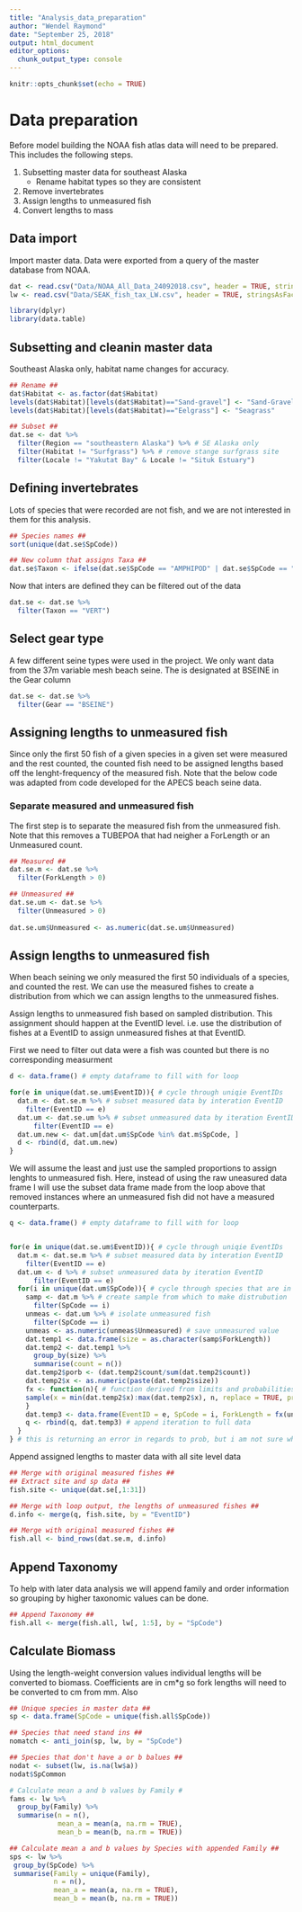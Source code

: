 ```yaml
---
title: "Analysis_data_preparation"
author: "Wendel Raymond"
date: "September 25, 2018"
output: html_document
editor_options: 
  chunk_output_type: console
---
```


```r
knitr::opts_chunk$set(echo = TRUE)
```

# Data preparation
Before model building the NOAA fish atlas data will need to be prepared. This includes the following steps.

1. Subsetting master data for southeast Alaska
    + Rename habitat types so they are consistent
2. Remove invertebrates
3. Assign lengths to unmeasured fish
4. Convert lengths to mass

## Data import
Import master data. Data were exported from a query of the master database from NOAA. 

```r
dat <- read.csv("Data/NOAA_All_Data_24092018.csv", header = TRUE, stringsAsFactors = FALSE)
lw <- read.csv("Data/SEAK_fish_tax_LW.csv", header = TRUE, stringsAsFactors = FALSE)
```

```r
library(dplyr)
library(data.table)
```

## Subsetting and cleanin master data
Southeast Alaska only, habitat name changes for accuracy.

```r
## Rename ##
dat$Habitat <- as.factor(dat$Habitat)
levels(dat$Habitat)[levels(dat$Habitat)=="Sand-gravel"] <- "Sand-Gravel"
levels(dat$Habitat)[levels(dat$Habitat)=="Eelgrass"] <- "Seagrass"

## Subset ##
dat.se <- dat %>% 
  filter(Region == "southeastern Alaska") %>% # SE Alaska only
  filter(Habitat != "Surfgrass") %>% # remove stange surfgrass site
  filter(Locale != "Yakutat Bay" & Locale != "Situk Estuary")
```

## Defining invertebrates
Lots of species that were recorded are not fish, and we are not interested in them for this analysis.

```r
## Species names ##
sort(unique(dat.se$SpCode))

## New column that assigns Taxa ##
dat.se$Taxon <- ifelse(dat.se$SpCode == "AMPHIPOD" | dat.se$SpCode == "BSNAILSA"| dat.se$SpCode == "BSNAILW"| dat.se$SpCode == "CRABRR"| dat.se$SpCode == "CRABWIDE"| dat.se$SpCode =="CRABCKE"| dat.se$SpCode == "CRABDEC"| dat.se$SpCode == "CRABDUN"| dat.se$SpCode == "CRABGD"| dat.se$SpCode == "CRABGH"| dat.se$SpCode == "CRABGKE"| dat.se$SpCode == "CRABGRA"| dat.se$SpCode == "CRABHEL" | dat.se$SpCode == "CRABHER"| dat.se$SpCode ==  "CRABLYR"| dat.se$SpCode == "CRABNKE"| dat.se$SpCode == "CRABPRH"| dat.se$SpCode == "DORIDCL"| dat.se$SpCode == "ISOPODC"| dat.se$SpCode == "ISOPODU"| dat.se$SpCode == "JLYCLNG"| dat.se$SpCode == "JLYCOMB"| dat.se$SpCode == "JLYICE"| dat.se$SpCode == "JLYLION"| dat.se$SpCode == "JLYMOON"| dat.se$SpCode == "MUSSELB"| dat.se$SpCode == "MYSID"| dat.se$SpCode == "MYSIDOP"| dat.se$SpCode == "none"| dat.se$SpCode == "NUDHOOD"| dat.se$SpCode == "NUDOPAL"| dat.se$SpCode ==  "NUDRM"| dat.se$SpCode == "OCTOPUS"| dat.se$SpCode == "POLYCHT"| dat.se$SpCode == "SHRMBLD"| dat.se$SpCode ==  "SHRMCOO"| dat.se$SpCode ==  "SHRMCR"| dat.se$SpCode ==   "SHRMDB"| dat.se$SpCode ==   "SHRMDOC"| dat.se$SpCode ==  "SHRMGRA"| dat.se$SpCode ==  "SHRMHEP"| dat.se$SpCode ==  "SHRMHIP"| dat.se$SpCode ==  "SHRMNC"| dat.se$SpCode == "SHRMROU"| dat.se$SpCode ==  "SHRMSID"| dat.se$SpCode ==  "SHRMSK"| dat.se$SpCode ==  "SHRMSPO"| dat.se$SpCode ==  "SHRMSTC"| dat.se$SpCode ==  "SHRMSTI"| dat.se$SpCode ==  "SHRMSTP"| dat.se$SpCode ==  "SHRMTAN"| dat.se$SpCode == "SNAILBB"| dat.se$SpCode == "SNAILBT"| dat.se$SpCode == "SNAILFO"| dat.se$SpCode == "SNAILLH"| dat.se$SpCode ==  "SNAILLV"| dat.se$SpCode ==  "SNAILMM"| dat.se$SpCode ==  "SNAILMP"| dat.se$SpCode ==  "SNAILRT"| dat.se$SpCode == "STAR6ARM"| dat.se$SpCode == "STARLEA"| dat.se$SpCode == "STARMOT"| dat.se$SpCode == "STARPYCN" | dat.se$SpCode == "TUNICAT"| dat.se$SpCode == "UNCLAM"| dat.se$SpCode == "UNISOPOD"| dat.se$SpCode == "UNJLY"| dat.se$SpCode == "UNKRILL"| dat.se$SpCode == "UNMYSID"| dat.se$SpCode == "UNNUD"| dat.se$SpCode == "UNSHRM"| dat.se$SpCode == "UNSNAIL"| dat.se$SpCode == "UNWRM" | dat.se$SpCode == "UNCHGRN"| dat.se$SpCode == "URCHIN"| dat.se$SpCode == "WRMSCA", "INVERT", "VERT")
```

Now that inters are defined they can be filtered out of the data
```r
dat.se <- dat.se %>% 
  filter(Taxon == "VERT")
```

## Select gear type
A few different seine types were used in the project. We only want data from the 37m variable mesh beach seine. The is designated at BSEINE in the Gear column
```r
dat.se <- dat.se %>%
  filter(Gear == "BSEINE")
```

## Assigning lengths to unmeasured fish
Since only the first 50 fish of a given species in a given set were measured and the rest counted, the counted fish need to be assigned lengths based off the lenght-frequency of the measured fish. Note that the below code was adapted from code developed for the APECS beach seine data.

### Separate measured and unmeasured fish
The first step is to separate the measured fish from the unmeasured fish. Note that this removes a TUBEPOA that had neigher a ForLength or an Unmeasured count.
```r
## Measured ##
dat.se.m <- dat.se %>%
  filter(ForkLength > 0)

## Unmeasured ##
dat.se.um <- dat.se %>%
  filter(Unmeasured > 0)
  
dat.se.um$Unmeasured <- as.numeric(dat.se.um$Unmeasured)
```

## Assign lengths to unmeasured fish
When beach seining we only measured the first 50 individuals of a species, and counted the rest. We can use the measured fishes to create a distribution from which we can assign lengths to the unmeasured fishes.

Assign lengths to unmeasured fish based on sampled distribution. This assignment should happen at the EventID level. i.e. use the distribution of fishes at a EventID to assign unmeasured fishes at that EventID. 

First we need to filter out data were a fish was counted but there is no corresponding measurment
```r
d <- data.frame() # empty dataframe to fill with for loop

for(e in unique(dat.se.um$EventID)){ # cycle through uniqie EventIDs
  dat.m <- dat.se.m %>% # subset measured data by interation EventID
    filter(EventID == e)
  dat.um <- dat.se.um %>% # subset unmeasured data by iteration EventID
      filter(EventID == e)
  dat.um.new <- dat.um[dat.um$SpCode %in% dat.m$SpCode, ]
  d <- rbind(d, dat.um.new)
}
```

We will assume the least and just use the sampled proportions to assign lenghts to unmeasured fish. Here, instead of using the raw uneasured data frame I will use the subset data frame made from the loop above that removed instances where an unmeasured fish did not have a measured counterparts.  
```r
q <- data.frame() # empty dataframe to fill with for loop


for(e in unique(dat.se.um$EventID)){ # cycle through uniqie EventIDs
  dat.m <- dat.se.m %>% # subset measured data by interation EventID
    filter(EventID == e)
  dat.um <- d %>% # subset unmeasured data by iteration EventID
      filter(EventID == e)
  for(i in unique(dat.um$SpCode)){ # cycle through species that are in UNMEASURED data
    samp <- dat.m %>% # create sample from which to make distrubution
      filter(SpCode == i)
    unmeas <- dat.um %>% # isolate unmeasured fish
      filter(SpCode == i)
    unmeas <- as.numeric(unmeas$Unmeasured) # save unmeasured value
    dat.temp1 <- data.frame(size = as.character(samp$ForkLength))
    dat.temp2 <- dat.temp1 %>% 
      group_by(size) %>% 
      summarise(count = n())
    dat.temp2$porb <- (dat.temp2$count/sum(dat.temp2$count))
    dat.temp2$x <- as.numeric(paste(dat.temp2$size))
    fx <- function(n){ # function derived from limits and probabilities of above
    sample(x = min(dat.temp2$x):max(dat.temp2$x), n, replace = TRUE, prob = dat.temp2$prob)
    }
    dat.temp3 <- data.frame(EventID = e, SpCode = i, ForkLength = fx(unmeas))
    q <- rbind(q, dat.temp3) # append iteration to full data
  }
} # this is returning an error in regards to prob, but i am not sure what its talking about
```

Append assigned lengths to master data with all site level data
```r
## Merge with original measured fishes ##
## Extract site and sp data ##
fish.site <- unique(dat.se[,1:31])

## Merge with loop output, the lengths of unmeasured fishes ##
d.info <- merge(q, fish.site, by = "EventID")

## Merge with original measured fishes ##
fish.all <- bind_rows(dat.se.m, d.info)
```

## Append Taxonomy
To help with later data analysis we will append family and order information so grouping by higher taxonomic values can be done.

```r
## Append Taxonomy ##
fish.all <- merge(fish.all, lw[, 1:5], by = "SpCode")
```


## Calculate Biomass
Using the length-weight conversion values individual lengths will be converted to biomass. Coefficients are in cm*g so fork lengths will need to be converted to cm from mm. Also 

```r
## Unique species in master data ##
sp <- data.frame(SpCode = unique(fish.all$SpCode))

## Species that need stand ins ##
nomatch <- anti_join(sp, lw, by = "SpCode")

## Species that don't have a or b balues ##
nodat <- subset(lw, is.na(lw$a)) 
nodat$SpCommon

# Calculate mean a and b values by Family #
fams <- lw %>% 
  group_by(Family) %>% 
  summarise(n = n(),
            mean_a = mean(a, na.rm = TRUE),
            mean_b = mean(b, na.rm = TRUE))

## Calculate mean a and b values by Species with appended Family ##
sps <- lw %>% 
 group_by(SpCode) %>%
 summarise(Family = unique(Family),
           n = n(),
           mean_a = mean(a, na.rm = TRUE),
           mean_b = mean(b, na.rm = TRUE)) 
```


